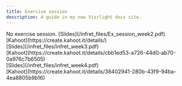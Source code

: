 ```yaml
---
title: Exercise session
description: A guide in my new Starlight docs site.
---
```




<CardGrid stagger>
    <Card title="Week 1: Introduction" icon="moon">
        No exercise session.
    </Card>
    <Card title="Week 2: Boolean Retrieval" icon="moon">
        [Slides](/infret_files/Ex_session_week2.pdf) 
        <br> [Kahoot](https://create.kahoot.it/details/) </br>
    </Card>
    <Card title="Week 3: Term Vocabulary" icon="moon">
        [Slides](/infret_files/infret_week3.pdf)
        <br> [Kahoot](https://create.kahoot.it/details/cbb1ed53-a726-44d0-ab70-0a976c7b6505) </br>
    </Card>
    <Card title="Week 4: Tolerant Retrieval" icon="moon">
        [Slides](/infret_files/infret_week4.pdf)
        <br> [Kahoot](https://create.kahoot.it/details/38402941-280b-43f9-94ba-4ea8805b9b16) </br>
    </Card>
    <Card title="Week 5: Index Compression" icon="moon">
    </Card>
    
</CardGrid>